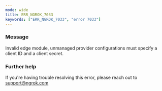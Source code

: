 ```yaml
---
mode: wide
title: ERR_NGROK_7033
keywords: ["ERR_NGROK_7033", "error 7033"]
---
```


### Message

Invalid edge module, unmanaged provider configurations must specify a client ID and a client secret.

### Further help

If you're having trouble resolving this error, please reach out to [support@ngrok.com](mailto:support@ngrok.com?subject=Help%20with%20ERR_NGROK_7033)
